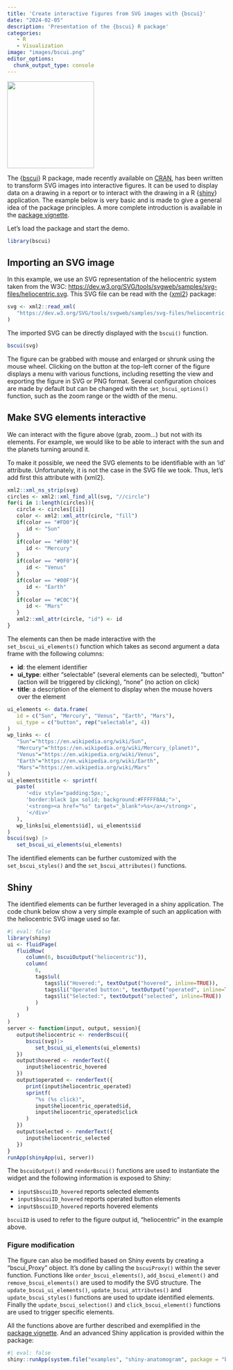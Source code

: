 ```yaml
---
title: 'Create interactive figures from SVG images with {bscui}'
date: "2024-02-05"
description: 'Presentation of the {bscui} R package'
categories:
   - R
   - Visualization
image: "images/bscui.png"
editor_options: 
  chunk_output_type: console
---
```


![](images/bscui.png){width="200px" fig-alt="bscui logo"}

<script src="https://patzaw.github.io/site_libs/htmlwidgets-1.6.4/htmlwidgets.js"></script>
<script src="https://patzaw.github.io/site_libs/bscui-0.0.1/bscui.min.js"></script>
<script src="https://patzaw.github.io/site_libs/bscui-binding-0.1.3/bscui.js"></script>

The {[bscui](https://patzaw.github.io/bscui)} R package,
made recently available on [CRAN](https://cran.r-project.org/package=bscui),
has been written to transform SVG images into interactive figures.
It can be used to display data on a drawing in a report or to interact
with the drawing in a R {[shiny](https://shiny.posit.co/)} application.
The example below is very basic and is made to give a general idea of the
package principles.
A more complete introduction is available in
the [package vignette](https://patzaw.github.io/bscui/articles/bscui.html).

Let's load the package and start the demo.

```r
library(bscui)
```

## Importing an SVG image

In this example, we use an SVG representation of the heliocentric system
taken from
the W3C: [https://dev.w3.org/SVG/tools/svgweb/samples/svg-files/heliocentric.svg](https://dev.w3.org/SVG/tools/svgweb/samples/svg-files/heliocentric.svg).
This SVG file can be read with the {[xml2](https://xml2.r-lib.org/)} package:

```r
svg <- xml2::read_xml(
   "https://dev.w3.org/SVG/tools/svgweb/samples/svg-files/heliocentric.svg"
)
```

The imported SVG can be directly displayed with the `bscui()` function.

```r
bscui(svg)
```

The figure can be grabbed with mouse and enlarged or shrunk using
the mouse wheel. Clicking on the button at the top-left corner of the figure
displays a menu with various functions, including resetting the view
and exporting the figure in SVG or PNG format.
Several configuration choices are made by default but can be changed
with the `set_bscui_options()` function,
such as the zoom range or the width of the menu.

## Make SVG elements interactive

We can interact with the figure above (grab, zoom...) but not
with its elements. For example, we would like to be able to interact with
the sun and the planets turning around it.

To make it possible, we need
the SVG elements to be identifiable with an 'id' attribute.
Unfortunately, it is not the case in the SVG file we took.
Thus, let's add first this attribute with {xml2}.

```r
xml2::xml_ns_strip(svg)
circles <- xml2::xml_find_all(svg, "//circle")
for(i in 1:length(circles)){
   circle <- circles[[i]]
   color <- xml2::xml_attr(circle, "fill")
   if(color == "#FD0"){
      id <- "Sun"
   }
   if(color == "#F00"){
      id <- "Mercury"
   }
   if(color == "#0F0"){
      id <- "Venus"
   }
   if(color == "#00F"){
      id <- "Earth"
   }
   if(color == "#C0C"){
      id <- "Mars"
   }
   xml2::xml_attr(circle, "id") <- id
}
```

The elements can then be made interactive with the `set_bscui_ui_elements()`
function which takes as second argument a data frame with the following
columns:

- **id**: the element identifier
- **ui_type**: either "selectable" (several elements can be selected),
"button" (action will be triggered by clicking), "none" (no action on click)
- **title**: a description of the element to display when the mouse hovers over
the element

```r
ui_elements <- data.frame(
   id = c("Sun", "Mercury", "Venus", "Earth", "Mars"),
   ui_type = c("button", rep("selectable", 4))
)
wp_links <- c(
   "Sun"="https://en.wikipedia.org/wiki/Sun", 
   "Mercury"="https://en.wikipedia.org/wiki/Mercury_(planet)", 
   "Venus"="https://en.wikipedia.org/wiki/Venus", 
   "Earth"="https://en.wikipedia.org/wiki/Earth", 
   "Mars"="https://en.wikipedia.org/wiki/Mars"
)
ui_elements$title <- sprintf(
   paste(
      '<div style="padding:5px;',
      'border:black 1px solid; background:#FFFFF0AA;">',
      '<strong><a href="%s" target="_blank">%s</a></strong>',
      '</div>'
   ),
   wp_links[ui_elements$id], ui_elements$id
)
bscui(svg) |> 
   set_bscui_ui_elements(ui_elements)
```

The identified elements can be further customized with the `set_bscui_styles()`
and the `set_bscui_attributes()` functions.

## Shiny

The identified elements can be further leveraged in a shiny application.
The code chunk below show a very simple example of such an application
with the heliocentric SVG image used so far.

```r
#| eval: false
library(shiny)
ui <- fluidPage(
   fluidRow(
      column(6, bscuiOutput("heliocentric")),
      column(
         6,
         tags$ul(
            tags$li("Hovered:", textOutput("hovered", inline=TRUE)),
            tags$li("Operated button:", textOutput("operated", inline=TRUE)),
            tags$li("Selected:", textOutput("selected", inline=TRUE))
         )
      )
   )
)
server <- function(input, output, session){
   output$heliocentric <- renderBscui({
      bscui(svg)|>
         set_bscui_ui_elements(ui_elements)
   })
   output$hovered <- renderText({
      input$heliocentric_hovered
   })
   output$operated <- renderText({
      print(input$heliocentric_operated)
      sprintf(
         "%s (%s click)",
         input$heliocentric_operated$id,
         input$heliocentric_operated$click
      )
   })
   output$selected <- renderText({
      input$heliocentric_selected
   })
}
runApp(shinyApp(ui, server))
```

The `bscuiOutput()` and `renderBscui()` functions are used to instantiate the
widget and the following information is exposed to Shiny:

- `input$bscuiID_hovered` reports selected elements
- `input$bscuiID_hovered` reports operated button elements
- `input$bscuiID_hovered` reports hovered elements

`bscuiID` is used to refer to the figure output id, "heliocentric" in the
example above.

### Figure modification

The figure can also be modified based on Shiny events by creating a
"bscui_Proxy" object. It's done by calling the `bscuiProxy()` within the
sever function. Functions like `order_bscui_elements()`, `add_bscui_element()`
and `remove_bscui_elements()` are used to modify the SVG structure.
The `update_bscui_ui_elements()`, `update_bscui_attributes()`
and `update_bscui_styles()` functions are used to update identified elements.
Finally the `update_bscui_selection()` and `click_bscui_element()` functions
are used to trigger specific elements.

All the functions above are further described and exemplified in
the [package vignette](https://patzaw.github.io/bscui/articles/bscui.html).
And an advanced Shiny application is provided within the package:

```r
#| eval: false
shiny::runApp(system.file("examples", "shiny-anatomogram", package = "bscui"))
```

